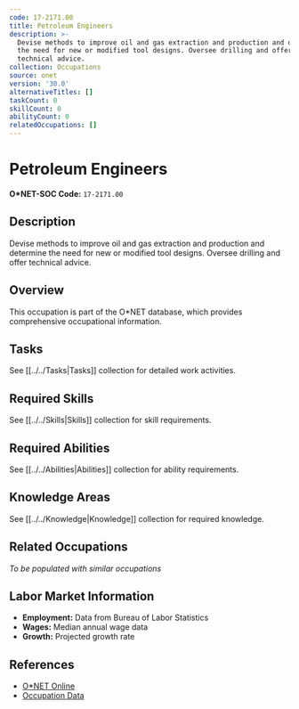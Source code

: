 ```yaml
---
code: 17-2171.00
title: Petroleum Engineers
description: >-
  Devise methods to improve oil and gas extraction and production and determine
  the need for new or modified tool designs. Oversee drilling and offer
  technical advice.
collection: Occupations
source: onet
version: '30.0'
alternativeTitles: []
taskCount: 0
skillCount: 0
abilityCount: 0
relatedOccupations: []
---
```

# Petroleum Engineers

**O*NET-SOC Code:** `17-2171.00`

## Description

Devise methods to improve oil and gas extraction and production and determine the need for new or modified tool designs. Oversee drilling and offer technical advice.

## Overview

This occupation is part of the O*NET database, which provides comprehensive occupational information.

## Tasks

See [[../../Tasks|Tasks]] collection for detailed work activities.

## Required Skills

See [[../../Skills|Skills]] collection for skill requirements.

## Required Abilities

See [[../../Abilities|Abilities]] collection for ability requirements.

## Knowledge Areas

See [[../../Knowledge|Knowledge]] collection for required knowledge.

## Related Occupations

*To be populated with similar occupations*

## Labor Market Information

- **Employment:** Data from Bureau of Labor Statistics
- **Wages:** Median annual wage data
- **Growth:** Projected growth rate

## References

- [O*NET Online](https://www.onetonline.org/link/summary/17-2171.00)
- [Occupation Data](https://www.onetcenter.org/)
